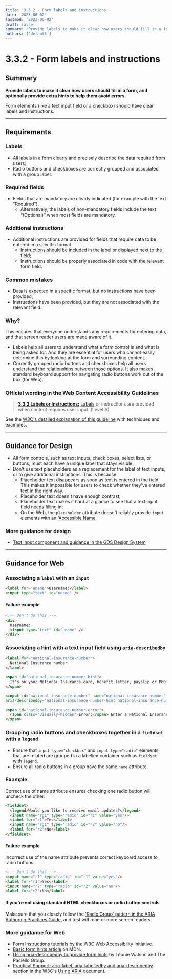 ```yaml
---
title: '3.3.2 - Form labels and instructions'
date: '2023-06-02'
lastmod: '2023-06-02'
draft: false
summary: "Provide labels to make it clear how users should fill in a form, and optionally provide extra hints to help them avoid errors."
authors: ['default']
---
```


# 3.3.2 - Form labels and instructions

## Summary

**Provide labels to make it clear how users should fill in a form, and optionally provide extra hints to help them avoid errors.**

Form elements (like a text input field or a checkbox) should have clear labels and instructions.

---

## Requirements

### Labels

* All labels in a form clearly and precisely describe the data required from users;
* Radio buttons and checkboxes are correctly grouped and associated with a group label.

### Required fields

* Fields that are mandatory are clearly indicated (for example with the text "Required").
  * Alternatively, the labels of non-mandatory fields include the text “(Optional)” when most fields are mandatory.

### Additional instructions

* Additional instructions are provided for fields that require data to be entered in a specific format.
  * Instructions should be included in the label or displayed next to the field;
  * Instructions should be properly associated in code with the relevant form field.

### Common mistakes

*   Data is expected in a specific format, but no instructions have been provided;
*   Instructions have been provided, but they are not associated with the relevant field.

### Why?

This ensures that everyone understands any requirements for entering data, and that screen reader users are made aware of it.
* Labels help all users to understand what a form control is and what is being asked for. And they are essential for users who cannot easily determine this by looking at the form and surrounding content.
* Correctly grouped radio buttons and checkboxes help all users understand the relationships between those options. It also makes standard keyboard support for navigating radio buttons work out of the box (for Web).

### Official wording in the Web Content Accessibility Guidelines

> [**3.3.2 Labels or Instructions:**](https://www.w3.org/TR/UNDERSTANDING-WCAG20/minimize-error-cues.html) [Labels](https://www.w3.org/TR/UNDERSTANDING-WCAG20/minimize-error-cues.html#labeldef) or instructions are provided when content requires user input. (Level A)

See the [W3C's detailed explanation of this guideline](https://www.w3.org/TR/UNDERSTANDING-WCAG20/minimize-error-cues.html) with techniques and examples.

---

## Guidance for Design

* All form controls, such as text inputs, check boxes, select lists, or buttons, must each have a unique label that stays visible.
* Don't use text placeholders as a replacement for the label of text inputs, or to give additional instructions. This is because:
  * Placeholder text disappears as soon as text is entered in the field. This makes it impossible for users to check whether they've entered text in the right way.
  * Placeholder text doesn't have enough contrast;
  * Placeholder text makes it hard at a glance to see that a text input field needs filling in;
  * On the Web, the `placeholder` attribute doesn't reliably provide `input` elements with an ['Accessible Name'](/playbook/definitions#accessible-name).

### More guidance for design

* [Text input component and guidance in the GDS Design System](https://design-system.service.gov.uk/components/text-input/#hint-text)

---

## Guidance for Web

### Associating a `label` with an `input`

```html
<label for="uname">Username:</label>
<input type="text" id="uname" />
```

#### Failure example

```html
<!-- Don't do this -->
<div>
  Username:
  <input type="text" id="uname" />
</div>
```

### Associating a hint with a text input field using `aria-describedby`

```html
<label for="national-insurance-number">
  National Insurance number
</label>

<span id="national-insurance-number-hint">
  It’s on your National Insurance card, benefit letter, payslip or P60. For example, ‘QQ 12 34 56 C’.
</span>

<input id="national-insurance-number" name="national-insurance-number" type="text"
aria-describedby="national-insurance-number-hint national-insurance-number-error">

<span id="national-insurance-number-error">
  <span class="visually-hidden">Error:</span> Enter a National Insurance number in the correct format
</span>
```

### Grouping radio buttons and checkboxes together in a `fieldset` with a `legend`

* Ensure that `input type="checkbox"` and `input type="radio"` elements that are related are grouped in a labelled container such as `fieldset` with `legend`.
* Ensure all radio buttons in a group have the same `name` attribute.

### Example

Correct use of name attribute ensures checking one radio button will uncheck the other:

```html
<fieldset>
  <legend>Would you like to receive email updates?</legend>
  <input name="rg1" type="radio" id="r1" value="yes"/>
  <label for="r1">Yes</label>
  <input name="rg1" type="radio" id="r2" value="no"/>
  <label for="r2">No</label>
</fieldset>
```

#### Failure example

Incorrect use of the name attribute prevents correct keyboard access to radio buttons:

```html
<!-- Don't do this -->
<input name="r1" type="radio" id="r1" value="yes"/>
<label for="r1">Yes</label>
<input name="r2" type="radio" id="r2" value="no"/>
<label for="r2">No</label>
```

#### If you're not using standard HTML checkboxes or radio button controls

Make sure that you closely follow the ['Radio Group' pattern in the ARIA Authoring Practices Guide](https://www.w3.org/TR/wai-aria-practices-1.1/#radiobutton), and test with one or more screen readers.

### More guidance for Web

* [Form Instructions tutorials](https://www.w3.org/WAI/tutorials/forms/instructions/) by the W3C Web Accessibility Initiative.
* [Basic form hints article](https://developer.mozilla.org/en-US/docs/Web/Accessibility/ARIA/forms/Basic_form_hints) on MDN.
* [Using aria-describedby to provide form hints](https://www.paciellogroup.com/blog/2014/12/using-aria-describedby-to-provide-helpful-form-hints/) by Léonie Watson and The Paciello Group.
* [Practical Support: aria-label, aria-labelledby and aria-describedby](https://www.w3.org/TR/using-aria/#practical-support-aria-label-aria-labelledby-and-aria-describedby) section in the W3C's [Using ARIA](https://www.w3.org/TR/using-aria/) document.
